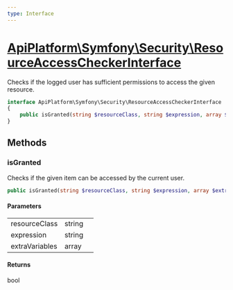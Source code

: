 ```yaml
---
type: Interface
---
```


# [ApiPlatform\Symfony\Security\ResourceAccessCheckerInterface](/docs/vmain/reference/Symfony/Security/ResourceAccessCheckerInterface)

Checks if the logged user has sufficient permissions to access the given resource.


```php
interface ApiPlatform\Symfony\Security\ResourceAccessCheckerInterface
{
    public isGranted(string $resourceClass, string $expression, array $extraVariables): bool
}
```
## Methods

### isGranted

Checks if the given item can be accessed by the current user.

```php
public isGranted(string $resourceClass, string $expression, array $extraVariables): bool
```

#### Parameters

<table><tbody>
<tr><td>resourceClass</td><td>string</td><td></td></tr><tr><td>expression</td><td>string</td><td></td></tr><tr><td>extraVariables</td><td>array</td><td></td></tr>
</tbody>
</table>

#### Returns

bool
